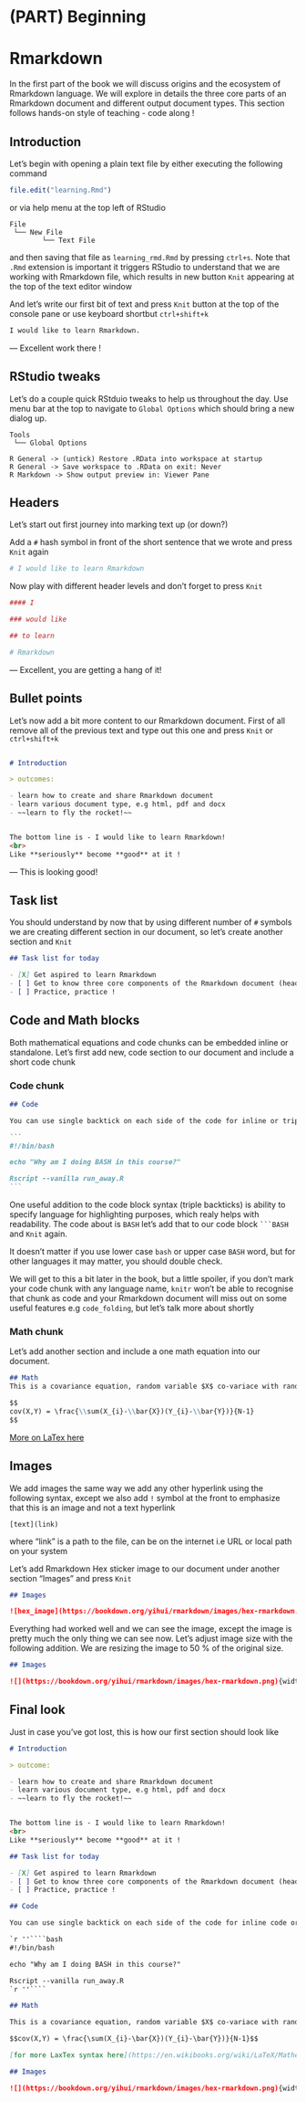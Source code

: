 # (PART) Beginning {-}

# Rmarkdown

In the first part of the book we will discuss origins and the ecosystem of Rmarkdown language. We will explore in details the three core parts of an Rmarkdown document and different output document types. This section follows hands-on style of teaching - code along !

## Introduction

Let's begin with opening a plain text file by either executing the following command

```r
file.edit("learning.Rmd")
```

or via help menu at the top left of RStudio

```
File
 └── New File
        └── Text File
```

and then saving that file as `learning_rmd.Rmd` by pressing `ctrl+s`. Note that `.Rmd` extension is important it triggers RStudio to understand that we are working with Rmarkdown file, which results in new button `Knit` appearing at the top of the text editor window

And let's write our first bit of text and press `Knit` button at the top of the console pane or use keyboard shortbut `ctrl+shift+k`

```r
I would like to learn Rmarkdown.
```

--- Excellent work there !

## RStudio tweaks

Let's do a couple quick RStduio tweaks to help us throughout the day. Use menu bar at the top to navigate to `Global Options` which should bring a new dialog up.

```
Tools
 └── Global Options

R General -> (untick) Restore .RData into workspace at startup
R General -> Save workspace to .RData on exit: Never
R Markdown -> Show output preview in: Viewer Pane
```

## Headers

Let's start out first journey into marking text up (or down?)

Add a `#` hash symbol in front of the short sentence that we wrote and press `Knit` again

```r
# I would like to learn Rmarkdown
```

Now play with different header levels and don't forget to press `Knit`

```r

#### I

### would like

## to learn

# Rmarkdown

```

--- Excellent, you are getting a hang of it!

## Bullet points

Let's now add a bit more content to our Rmarkdown document. First of all remove all of the previous text and type out this one and press `Knit` or `ctrl+shift+k`

```markdown

# Introduction

> outcomes:

- learn how to create and share Rmarkdown document
- learn various document type, e.g html, pdf and docx
- ~~learn to fly the rocket!~~


The bottom line is - I would like to learn Rmarkdown!
<br>
Like **seriously** become **good** at it !
```

--- This is looking good!

## Task list

You should understand by now that by using different number of `#` symbols we are creating different section in our document, so let's create another section and `Knit`

```markdown
## Task list for today

- [X] Get aspired to learn Rmarkdown
- [ ] Get to know three core components of the Rmarkdown document (header, body, R chunks)
- [ ] Practice, practice !
```

## Code and Math blocks

Both mathematical equations and code chunks can be embedded inline or standalone. Let's first add new, code section to our document and include a short code chunk

### Code chunk

````markdown
## Code

You can use single backtick on each side of the code for inline or triple backticks for standalone code block

```
#!/bin/bash

echo "Why am I doing BASH in this course?"

Rscript --vanilla run_away.R
```

````

One useful addition to the code block syntax (triple backticks) is ability to specify language for highlighting purposes, which realy helps with readability. The code about is `BASH` let's add that to our code block ` ```BASH` and `Knit` again.

It doesn't matter if you use lower case `bash` or upper case `BASH` word, but for other languages it may matter, you should double check.

We will get to this a bit later in the book, but a little spoiler, if you don't mark your code chunk with any language name, `knitr` won't be able to recognise that chunk as code and your Rmarkdown document will miss out on some useful features e.g `code_folding`, but let's talk more about shortly

### Math chunk

Let's add another section and include a one math equation into our document.

```markdown
## Math
This is a covariance equation, random variable $X$ co-variace with random variable $Y$, where $\\bar{X} = mean(X)$ and $\\bar{Y} = mean(Y)$ and $N$ is a size of a random sample from the population.

$$
cov(X,Y) = \frac{\\sum(X_{i}-\\bar{X})(Y_{i}-\\bar{Y})}{N-1}
$$
```

[More on LaTex here](https://en.wikibooks.org/wiki/LaTeX/Mathematics)

## Images

We add images the same way we add any other hyperlink using the following syntax, except we also add `!` symbol at the front to emphasize that this is an image and not a text hyperlink

```
[text](link)
```

where "link" is a path to the file, can be on the internet i.e URL or local path on your system

Let's add Rmarkdown Hex sticker image to our document under another section "Images" and press `Knit`

```markdown
## Images

![hex_image](https://bookdown.org/yihui/rmarkdown/images/hex-rmarkdown.png)
```

Everything had worked well and we can see the image, except the image is pretty much the only thing we can see now. Let's adjust image size with the following addition. We are resizing the image to 50 % of the original size.

```markdown
## Images

![](https://bookdown.org/yihui/rmarkdown/images/hex-rmarkdown.png){width=50%}
```

## Final look

Just in case you've got lost, this is how our first section should look like

````markdown
# Introduction

> outcome:

- learn how to create and share Rmarkdown document
- learn various document type, e.g html, pdf and docx
- ~~learn to fly the rocket!~~


The bottom line is - I would like to learn Rmarkdown!
<br>
Like **seriously** become **good** at it !

## Task list for today

- [X] Get aspired to learn Rmarkdown
- [ ] Get to know three core components of the Rmarkdown document (header, body, R chunks)
- [ ] Practice, practice !

## Code

You can use single backtick on each side of the code for inline code or triple backticks for standalone code block

`r ''````bash
#!/bin/bash

echo "Why am I doing BASH in this course?"

Rscript --vanilla run_away.R
`r ''````

## Math

This is a covariance equation, random variable $X$ co-variace with random variable $Y$, where $\bar{X} = mean(X)$ and $\bar{Y} = mean(Y)$ and $N$ is a size of a random sample from the population.

$$cov(X,Y) = \frac{\sum(X_{i}-\bar{X})(Y_{i}-\bar{Y})}{N-1}$$

[for more LaxTex syntax here](https://en.wikibooks.org/wiki/LaTeX/Mathematics)

## Images

![](https://bookdown.org/yihui/rmarkdown/images/hex-rmarkdown.png){width=50%}
````
